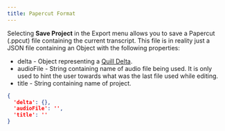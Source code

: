 ```yaml
---
title: Papercut Format
---
```


Selecting **Save Project** in the Export menu allows you to save a Papercut (.ppcut) file containing the current transcript. This file is in reality just a JSON file containing an Object with the following properties:

- delta - Object representing a [Quill Delta](https://quilljs.com/docs/delta/). 
- audioFile - String containing name of audio file being used. It is only used to hint the user towards what was the last file used while editing.
- title - String containing name of project.

```json title="papercut_template.ppcut"
{
  'delta': {},
  'audioFile': '',
  'title': ''
}
```